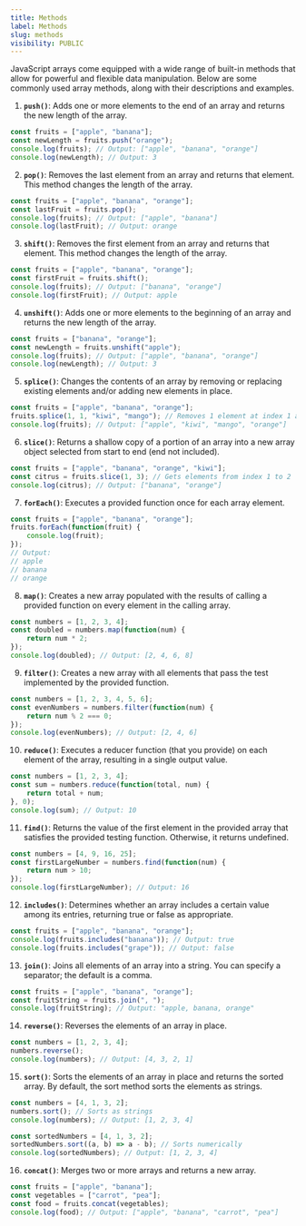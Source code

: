 ```yaml
---
title: Methods
label: Methods
slug: methods
visibility: PUBLIC
---
```


JavaScript arrays come equipped with a wide range of built-in methods that allow for powerful and flexible data manipulation. Below are some commonly used array methods, along with their descriptions and examples.

1. **`push()`**: 
Adds one or more elements to the end of an array and returns the new length of the array.
```js
const fruits = ["apple", "banana"];
const newLength = fruits.push("orange");
console.log(fruits); // Output: ["apple", "banana", "orange"]
console.log(newLength); // Output: 3
```

2. **`pop()`**: 
Removes the last element from an array and returns that element. This method changes the length of the array.

```js
const fruits = ["apple", "banana", "orange"];
const lastFruit = fruits.pop();
console.log(fruits); // Output: ["apple", "banana"]
console.log(lastFruit); // Output: orange
```

3. **`shift()`**: 
Removes the first element from an array and returns that element. This method changes the length of the array.

```js
const fruits = ["apple", "banana", "orange"];
const firstFruit = fruits.shift();
console.log(fruits); // Output: ["banana", "orange"]
console.log(firstFruit); // Output: apple
```

4. **`unshift()`**: 
Adds one or more elements to the beginning of an array and returns the new length of the array.

```js
const fruits = ["banana", "orange"];
const newLength = fruits.unshift("apple");
console.log(fruits); // Output: ["apple", "banana", "orange"]
console.log(newLength); // Output: 3
```

5. **`splice()`**: 
Changes the contents of an array by removing or replacing existing elements and/or adding new elements in place.

```js
const fruits = ["apple", "banana", "orange"];
fruits.splice(1, 1, "kiwi", "mango"); // Removes 1 element at index 1 and adds "kiwi" and "mango"
console.log(fruits); // Output: ["apple", "kiwi", "mango", "orange"]
```

6. **`slice()`**: 
Returns a shallow copy of a portion of an array into a new array object selected from start to end (end not included).

```js
const fruits = ["apple", "banana", "orange", "kiwi"];
const citrus = fruits.slice(1, 3); // Gets elements from index 1 to 2
console.log(citrus); // Output: ["banana", "orange"]
```

7. **`forEach()`**: 
Executes a provided function once for each array element.

```js
const fruits = ["apple", "banana", "orange"];
fruits.forEach(function(fruit) {
    console.log(fruit);
});
// Output:
// apple
// banana
// orange
```

8. **`map()`**: 
Creates a new array populated with the results of calling a provided function on every element in the calling array.

```js
const numbers = [1, 2, 3, 4];
const doubled = numbers.map(function(num) {
    return num * 2;
});
console.log(doubled); // Output: [2, 4, 6, 8]
```

9. **`filter()`**: 
Creates a new array with all elements that pass the test implemented by the provided function.

```js
const numbers = [1, 2, 3, 4, 5, 6];
const evenNumbers = numbers.filter(function(num) {
    return num % 2 === 0;
});
console.log(evenNumbers); // Output: [2, 4, 6]
```

10. **`reduce()`**: 
Executes a reducer function (that you provide) on each element of the array, resulting in a single output value.

```js
const numbers = [1, 2, 3, 4];
const sum = numbers.reduce(function(total, num) {
    return total + num;
}, 0);
console.log(sum); // Output: 10
```

11. **`find()`**: 
Returns the value of the first element in the provided array that satisfies the provided testing function. Otherwise, it returns undefined.

```js
const numbers = [4, 9, 16, 25];
const firstLargeNumber = numbers.find(function(num) {
    return num > 10;
});
console.log(firstLargeNumber); // Output: 16
```

12. **`includes()`**: 
Determines whether an array includes a certain value among its entries, returning true or false as appropriate.

```js
const fruits = ["apple", "banana", "orange"];
console.log(fruits.includes("banana")); // Output: true
console.log(fruits.includes("grape")); // Output: false
```

13. **`join()`**: 
Joins all elements of an array into a string. You can specify a separator; the default is a comma.

```js
const fruits = ["apple", "banana", "orange"];
const fruitString = fruits.join(", ");
console.log(fruitString); // Output: "apple, banana, orange"
```

14. **`reverse()`**: 
Reverses the elements of an array in place.

```js
const numbers = [1, 2, 3, 4];
numbers.reverse();
console.log(numbers); // Output: [4, 3, 2, 1]
```

15. **`sort()`**: 
Sorts the elements of an array in place and returns the sorted array. By default, the sort method sorts the elements as strings.

```js
const numbers = [4, 1, 3, 2];
numbers.sort(); // Sorts as strings
console.log(numbers); // Output: [1, 2, 3, 4]

const sortedNumbers = [4, 1, 3, 2];
sortedNumbers.sort((a, b) => a - b); // Sorts numerically
console.log(sortedNumbers); // Output: [1, 2, 3, 4]
```

16. **`concat()`**: 
Merges two or more arrays and returns a new array.

```js
const fruits = ["apple", "banana"];
const vegetables = ["carrot", "pea"];
const food = fruits.concat(vegetables);
console.log(food); // Output: ["apple", "banana", "carrot", "pea"]
```